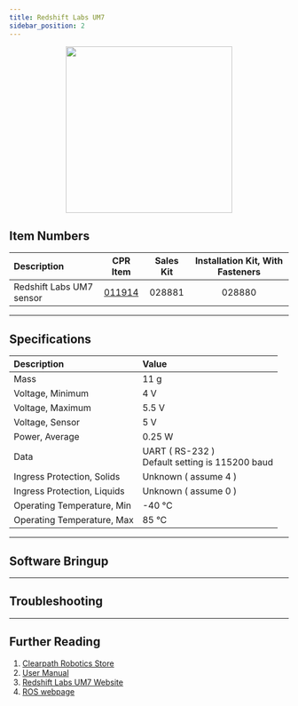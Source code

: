 ```yaml
---
title: Redshift Labs UM7
sidebar_position: 2
---
```



<center>
  <img
    src="/img/sensor_images/sensor_redshift_labs_um7_1.png"
    width="300"
  />
</center>

## Item Numbers

| Description              |                         CPR Item                         | Sales Kit | Installation Kit, With Fasteners |
| :----------------------- | :------------------------------------------------------: | :-------: | :------------------------------: |
| Redshift Labs UM7 sensor | [011914](/assets/pdf/clearpath_robotics_011914-TDS1.pdf) |  028881   |              028880              |

---

## Specifications

| Description                 | Value                                               |
| :-------------------------- | :-------------------------------------------------- |
| Mass                        | 11 g                                                |
| Voltage, Minimum            | 4 V                                                 |
| Voltage, Maximum            | 5.5 V                                               |
| Voltage, Sensor             | 5 V                                                 |
| Power, Average              | 0.25 W                                              |
| Data                        | UART ( RS-232 )<br />Default setting is 115200 baud |
| Ingress Protection, Solids  | Unknown ( assume 4 )                                |
| Ingress Protection, Liquids | Unknown ( assume 0 )                                |
| Operating Temperature, Min  | -40 °C                                              |
| Operating Temperature, Max  | 85 °C                                               |

---

## Software Bringup

<SoftwareBringup />

---

## Troubleshooting

<Support />

---

## Further Reading

1.  [Clearpath Robotics Store](https://store.clearpathrobotics.com/collections/orientation)
2.  [User Manual](/assets/pdf/clearpath_robotics_011914-TDS1.pdf)
3.  [Redshift Labs UM7 Website](https://redshiftlabs.com.au/product/um7-orientation-sensor/)
4.  [ROS webpage](https://github.com/ros-drivers/um7)
